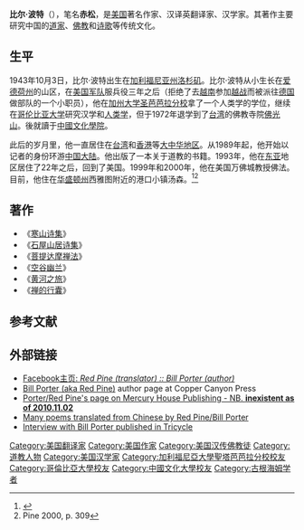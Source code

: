 {{Infobox writer
| 图像     = 
| 图像说明 = 
| 姓名     = 比尔·波特
| 字       = 
| 号       = 
| 笔名     = 赤松
| 原名     = 
| 出生     = {{birth date and age|1943|10|03}}
| 出生地点 = {{USA}}[[加利福尼亚州|加利福尼亚州]][[洛杉矶|洛杉矶]]
| 逝世     = <!--卒年在前生年在后{{death date and age|}} 或{{death year and age| }}-->
| 逝世地点 = 
| 职业     = 翻译家、汉学家
| 语言     = 中文、英文
| 母校     = [[加州大学圣芭芭拉分校|加州大学圣芭芭拉分校]]<br>[[哥伦比亚大学|哥伦比亚大学]]
| 创作时期 = 
| 体裁     = 
| 主题     = 
| 文学运动 = 
| 代表作   = 
| 父母     = 
| 配偶     =  <!--{{marriage|姓名|年份}} -->
| 伴侣     = 
| 子女     = 
| 亲属     = 
| 受影响于 = 
| 施影响于 = 
| 奖项     = <!--  {{Awards|award= |year= |title= }} -->
| 官方网站 = <!--  {{URL|website}} -->
| 签名     =  <!--不需要加[[file:|128px]] -->
}}

'''比尔·波特'''（{{bd|1943年|10月3日|||catIdx=Bill Porter}}），笔名'''赤松'''，是[[美国|美国]]著名作家、汉译英翻译家、汉学家。其著作主要研究中国的[[道家|道家]]、[[佛教|佛教]]和[[诗歌|诗歌]]等传统文化。

== 生平 ==
1943年10月3日，比尔·波特出生在[[加利福尼亚州|加利福尼亚州]][[洛杉矶|洛杉矶]]。比尔·波特从小生长在[[爱德荷州|爱德荷州]]的山区，在[[美国军队|美国军队]]服兵役三年之后（拒绝了去[[越南|越南]]参加[[越战|越战]]而被派往[[德国|德国]]做部队的一个小职员），他在[[加州大学圣芭芭拉分校|加州大学圣芭芭拉分校]]拿了一个人类学的学位，继续在[[哥伦比亚大学|哥伦比亚大学]]研究汉学和[[人类学|人类学]]，但于1972年退学到了[[台湾|台湾]]的佛教寺院[[佛光山|佛光山]]。後就讀于[[中國文化學院|中國文化學院]]。

此后的岁月里，他一直居住在[[台湾|台湾]]和[[香港|香港]]等[[大中华地区|大中华地区]]。从1989年起，他开始以记者的身份环游[[中国大陆|中国大陆]]。他出版了一本关于道教的书籍。1993年，他在[[东亚|东亚]]地区居住了22年之后，回到了美国。1999年和2000年，他在美国万佛城教授佛法。目前，他住在[[华盛顿州|华盛顿州]]西雅图附近的港口小镇汤森。<ref name="kj">{{Cite web |url=http://www.kyotojournal.org/the-journal/fiction-poetry/dancing-with-words/ |title=KJ Interviews: Dancing with Words: Red Pine's Path into the Heart of Buddhism |access-date=2017-01-04 |archive-date=2018-01-24 |archive-url=https://web.archive.org/web/20180124104942/http://www.kyotojournal.org/the-journal/fiction-poetry/dancing-with-words/ |dead-url=no }}</ref><ref>Pine 2000, p. 309</ref>

== 著作 ==
*《[[寒山诗集|寒山诗集]]》
*《[[石屋山居诗集|石屋山居诗集]]》
*《[[菩提达摩禅法|菩提达摩禅法]]》
*《[[空谷幽兰|空谷幽兰]]》
*《[[黄河之旅|黄河之旅]]》
*《[[禅的行囊|禅的行囊]]》

==参考文献==
<div class="references-small">
<references></references>
</div>

== 外部链接 ==
* [http://www.fbjs.facebook.com/pages/Red-Pine-translator-Bill-Porter-author/141241929246990 Facebook主页: ''Red Pine (translator) :: Bill Porter (author)'']
* [https://www.coppercanyonpress.org/pages/browse/author.asp?ag={A56FD111-C6AB-4560-8E7B-47677082D0F4} Bill Porter (aka Red Pine)] {{Wayback|url=https://www.coppercanyonpress.org/pages/browse/author.asp?ag=%7BA56FD111-C6AB-4560-8E7B-47677082D0F4%7D |date=20190909213206 }} author page at Copper Canyon Press
* [https://web.archive.org/web/20100523064612/http://www.mercuryhouse.org/porter.html Porter/Red Pine's page on Mercury House Publishing - NB. '''inexistent as of 2010.11.02''']
* [http://www.mountainsongs.net/translator_.php?id=14 Many poems translated from Chinese by Red Pine/Bill Porter] {{Wayback|url=http://www.mountainsongs.net/translator_.php?id=14 |date=20190412103504 }}
* [http://www.tricycle.com/interview/the-chinese-hermit-tradition-an-interview-with-red-pine Interview with Bill Porter published in Tricycle] {{Wayback|url=http://www.tricycle.com/interview/the-chinese-hermit-tradition-an-interview-with-red-pine |date=20160304133030 }}

{{Authority control}}

{{DEFAULTSORT:Porter, Bill}}
[[Category:美国翻译家|Category:美国翻译家]]
[[Category:美国作家|Category:美国作家]]
[[Category:美国汉传佛教徒|Category:美国汉传佛教徒]]
[[Category:道教人物|Category:道教人物]]
[[Category:美国汉学家|Category:美国汉学家]]
[[Category:加利福尼亞大學聖塔芭芭拉分校校友|Category:加利福尼亞大學聖塔芭芭拉分校校友]]
[[Category:哥倫比亞大學校友|Category:哥倫比亞大學校友]]
[[Category:中國文化大學校友|Category:中國文化大學校友]]
[[Category:古根海姆学者|Category:古根海姆学者]]